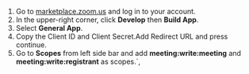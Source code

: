 1. Go to [marketplace.zoom.us](https://marketplace.zoom.us/) and log in to your account.
2. In the upper-right corner, click **Develop** then **Build App**.
3. Select **General App**.
4. Copy the Client ID and Client Secret.Add Redirect URL and press continue.
5. Go to **Scopes** from left side bar and add **meeting:write:meeting** and **meeting:write:registrant** as scopes.`,
